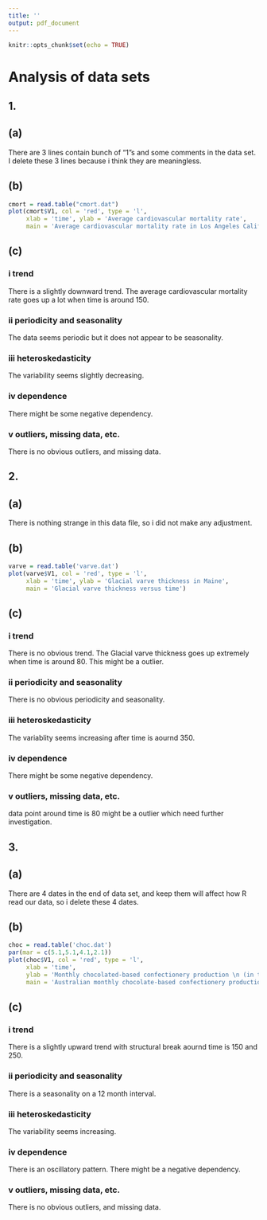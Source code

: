 ---
title: ''
output: pdf_document
---

```{r setup, include=FALSE}
knitr::opts_chunk$set(echo = TRUE)
```

# Analysis of data sets

## 1. 

## (a) 

There are 3 lines contain bunch of "1"s and some comments in the data set. I delete these 3 lines because i think they are meaningless.

\bigskip

## (b)

```{r}
cmort = read.table("cmort.dat")
plot(cmort$V1, col = 'red', type = 'l', 
     xlab = 'time', ylab = 'Average cardiovascular mortality rate',
     main = 'Average cardiovascular mortality rate in Los Angeles California \n versus time')
```

\bigskip

## (c)

### i trend
There is a slightly downward trend. The average cardiovascular mortality rate goes up a lot when time is around 150.

### ii periodicity and seasonality 
The data seems periodic but it does not appear to be seasonality.

### iii heteroskedasticity
The variability seems slightly decreasing.

### iv dependence 
There might be some negative dependency.

### v outliers, missing data, etc.
There is no obvious outliers, and missing data.



\newpage

## 2.

## (a)

There is nothing strange in this data file, so i did not make any adjustment. 

\bigskip

## (b)

```{r}
varve = read.table('varve.dat')
plot(varve$V1, col = 'red', type = 'l',
     xlab = 'time', ylab = 'Glacial varve thickness in Maine',
     main = 'Glacial varve thickness versus time')
```

\bigskip

## (c)

### i trend
There is no obvious trend. The Glacial varve thickness goes up extremely when time is around 80. This might be a outlier.

### ii periodicity and seasonality 
There is no obvious periodicity and seasonality.

### iii heteroskedasticity
The variablity seems increasing after time is aournd 350.

### iv dependence 
There might be some negative dependency.

### v outliers, missing data, etc.
data point around time is 80 might be a outlier which need further investigation.


\newpage

## 3.

## (a)

There are 4 dates in the end of data set, and keep them will affect how R read our data, so i delete these 4 dates.

\bigskip

## (b)

```{r}
choc = read.table('choc.dat')
par(mar = c(5.1,5.1,4.1,2.1))
plot(choc$V1, col = 'red', type = 'l',
     xlab = 'time', 
     ylab = 'Monthly chocolated-based confectionery production \n (in tones)',
     main = 'Australian monthly chocolate-based confectionery production \n versus time')
```

\bigskip

## (c)

### i trend
There is a slightly upward trend with structural break aournd time is 150 and 250.

### ii periodicity and seasonality 
There is a seasonality on a 12 month interval.

### iii heteroskedasticity
The variability seems increasing.

### iv dependence 
There is an oscillatory pattern. There might be a negative dependency.

### v outliers, missing data, etc.
There is no obvious outliers, and missing data.